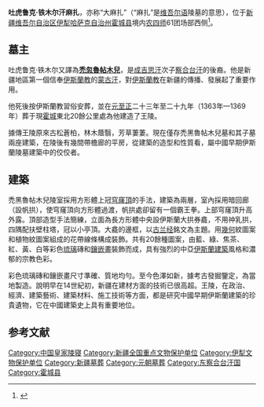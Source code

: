 {{文物保护单位
| 级别 = 全国
| 名称 = 吐虎鲁克·铁木尔汗麻扎
| 图片 = [[File:Tughlugh_Timur_Mausoleum_-_exterior.jpg|300px]]
| 编号 = 5-194
| 分类 = 古墓葬
| 时代 = [[元朝|元]]
| 所在 = [[新疆维吾尔自治区|新疆维吾尔自治区]][[伊犁市|伊犁市]]
| 登录 = 2001年
| Cat = 新疆全国重点文物保护单位 
}}

'''吐虎鲁克·铁木尔汗麻扎'''，亦称“大麻扎”（“麻扎”是[[维吾尔语|维吾尔语]]陵墓的意思），位于[[新疆维吾尔自治区|新疆维吾尔自治区]][[伊犁哈萨克自治州|伊犁哈萨克自治州]][[霍城县|霍城县]]境内[[农四师|农四师]]61团场部西侧<ref>{{cite web|url=http://www.wlmqwb.com/3229/xjww/wwpd/200903/t20090312_490374.shtml|title=吐虎鲁克·铁木尔汗麻扎|publisher=乌鲁木齐在线整理|date=2009-04-21|accessdate=2010年6月23日|language=Zh-hans|deadurl=yes|archiveurl=https://web.archive.org/web/20101204080401/http://www.wlmqwb.com/3229/xjww/wwpd/200903/t20090312_490374.shtml|archivedate=2010年12月4日}}</ref>。

== 墓主 ==
吐虎鲁克·铁木尔又譯為'''[[禿忽魯帖木兒|禿忽魯帖木兒]]'''，是[[成吉思汗|成吉思汗]]次子[[察合台|察合台汗]]的後裔。他是新疆地區第一個信奉[[伊斯蘭教|伊斯蘭教]]的[[蒙古|蒙古]][[可汗|汗]]，對[[伊斯蘭教|伊斯蘭教]]在新疆的傳播、發展起了重要作用。

他死後按伊斯蘭教習俗安葬，並在[[元|元]][[至正|至正]]二十三年至二十九年（1363年—1369年）葬于現[[霍城|霍城]]東北20餘公里處為他建造了王陵。

據傳王陵原來古松蒼柏，林木蔭翳，芳草萋萋。現在僅存禿黑魯帖木兒墓和其子墓兩座建築，在陵後有幾間帶檐廊的平房，從建築的造型和性質看，屬中國早期伊斯蘭陵墓建築中的佼佼者。

==建築==
禿黑魯帖木兒陵室採用方形體上冠[[圓頂|穹窿頂]]的手法，建築為兩層，室內採用暗回廊（設帆拱），使穹窿頂向方形體過渡，帆拱處卻留有一個霸王拳。上部穹窿頂升高外露。頂部造型手法簡練，立面為長方形體中央設伊斯蘭大拱券龕，不用祌乳拱，四隅配扶壁柱塔，冠以小亭頂。大龕的邊框，以[[古兰经|古兰经]]銘文為主題。用[[幾何|幾何]]紋圖案和植物紋圖案組成的花帶線條構成裝飾。共有20餘種圖案，由藍、綠、焦茶、紅、黃、白等彩色[[琉璃|琉璃]]磚和[[鑲嵌畫|鑲嵌畫]]裝飾而成，具有強烈的中亞[[伊斯蘭建築|伊斯蘭建築]]風格和濃郁的宗教色彩。

彩色琉璃磚和鑲嵌畫尺寸準確、質地均勻。至今色澤如新，據考古發掘鑒定，為當地製造。說明早在14世紀初，新疆在建材方面的技術已很高超。王陵，在政治、經濟、建築藝術、建築材料、施工技術等方面，都是研究中國早期伊斯蘭建築的珍貴遺物，它在中國建築史上具有重要地位。

== 参考文献 ==
{{Reflist|2}}
{{commonscat|Tughlugh Timur Mausoleum}}

{{新疆全国重点文物保护单位}}

{{DEFAULTSORT:H}}
[[Category:中国皇家陵寝|Category:中国皇家陵寝]]
[[Category:新疆全国重点文物保护单位|Category:新疆全国重点文物保护单位]]
[[Category:伊犁文物保护单位|Category:伊犁文物保护单位]]
[[Category:新疆墓葬|Category:新疆墓葬]]
[[Category:元朝墓葬|Category:元朝墓葬]]
[[Category:东察合台汗国|Category:东察合台汗国]]
[[Category:霍城县|Category:霍城县]]